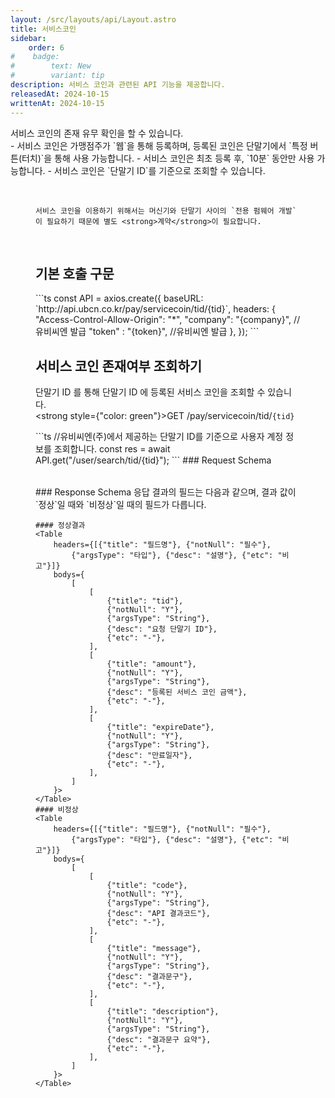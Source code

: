 ```yaml
---
layout: /src/layouts/api/Layout.astro
title: 서비스코인
sidebar:
    order: 6
#    badge:
#        text: New
#        variant: tip
description: 서비스 코인과 관련된 API 기능을 제공합니다.
releasedAt: 2024-10-15
writtenAt: 2024-10-15
---
```



<Frame>
    서비스 코인의 존재 유무 확인을 할 수 있습니다.
    <br/>
    - 서비스 코인은 가맹점주가 `웹`을 통해 등록하며, 등록된 코인은 단말기에서 `특정 버튼(터치)`을 통해 사용 가능합니다.
    - 서비스 코인은 최초 등록 후, `10분` 동안만 사용 가능합니다.
    - 서비스 코인은 `단말기 ID`를 기준으로 조회할 수 있습니다.
    <Figure src={Image1} caption={"단말기 내 화면"} width={600}/>
    <br/>

    서비스 코인을 이용하기 위해서는 머신기와 단말기 사이의 `전용 펌웨어 개발`이 필요하기 때문에 별도 <strong>계약</strong>이 필요합니다.
</Frame>
<br/>

## 기본 호출 구문
<Frame>
    ```ts
    const API = axios.create({
    baseURL: `http://api.ubcn.co.kr/pay/servicecoin/tid/{tid}`,
    headers: {
    "Access-Control-Allow-Origin": "*",
    "company": "{company}", //유비씨엔 발급
    "token"  : "{token}",     //유비씨엔 발급
},
});
    ```
</Frame>

## 서비스 코인 존재여부 조회하기
단말기 ID 를 통해 단말기 ID 에 등록된 서비스 코인을 조회할 수 있습니다.
<br/>
<strong style={"color: green"}>GET</strong> /pay/servicecoin/tid/`{tid}`
<Frame>
    ```ts
    //유비씨엔(주)에서 제공하는 단말기 ID를 기준으로 사용자 계정 정보를 조회합니다.
    const res = await API.get("/user/search/tid/{tid}");
    ```
</Frame>
<Frame>
    ### Request Schema
    <Table
        headers={[{"title": "필드명"}, {"notNull": "필수"},
            {"argsType": "타입"}, {"desc": "설명"}, {"etc": "비고"}]}
        bodys={
            [
                [
                    {"title": "tid"},
                    {"notNull": "Y"},
                    {"argsType": "String"},
                    {"desc": "단말기 ID"},
                    {"etc": "-"},
                ]
            ]
        }>
    </Table>
</Frame>
<Frame>
    ### Response Schema
    응답 결과의 필드는 다음과 같으며, 결과 값이 `정상`일 때와 `비정상`일 때의 필드가 다릅니다.

    #### 정상결과
    <Table
        headers={[{"title": "필드명"}, {"notNull": "필수"},
            {"argsType": "타입"}, {"desc": "설명"}, {"etc": "비고"}]}
        bodys={
            [
                [
                    {"title": "tid"},
                    {"notNull": "Y"},
                    {"argsType": "String"},
                    {"desc": "요청 단말기 ID"},
                    {"etc": "-"},
                ],
                [
                    {"title": "amount"},
                    {"notNull": "Y"},
                    {"argsType": "String"},
                    {"desc": "등록된 서비스 코인 금액"},
                    {"etc": "-"},
                ],
                [
                    {"title": "expireDate"},
                    {"notNull": "Y"},
                    {"argsType": "String"},
                    {"desc": "만료일자"},
                    {"etc": "-"},
                ],
            ]
        }>
    </Table>
    #### 비정상
    <Table
        headers={[{"title": "필드명"}, {"notNull": "필수"},
            {"argsType": "타입"}, {"desc": "설명"}, {"etc": "비고"}]}
        bodys={
            [
                [
                    {"title": "code"},
                    {"notNull": "Y"},
                    {"argsType": "String"},
                    {"desc": "API 결과코드"},
                    {"etc": "-"},
                ],
                [
                    {"title": "message"},
                    {"notNull": "Y"},
                    {"argsType": "String"},
                    {"desc": "결과문구"},
                    {"etc": "-"},
                ],
                [
                    {"title": "description"},
                    {"notNull": "Y"},
                    {"argsType": "String"},
                    {"desc": "결과문구 요약"},
                    {"etc": "-"},
                ],
            ]
        }>
    </Table>
</Frame>
